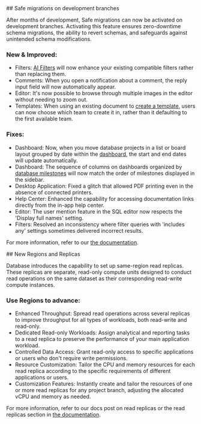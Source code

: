 <ChangelogEntry version="v3.17.0" date="Apr 27, 2024">
## Safe migrations on development branches

After months of development, Safe migrations can now be activated on development branches. Activating this
feature ensures zero-downtime schema migrations, the ability to revert schemas,
and safeguards against unintended schema modifications.

<ChangelogImage src="/changelog/v317.png" />

### New & Improved:

- <Bold>Filters:</Bold> [AI Filters](#) will now enhance your existing compatible
  filters rather than replacing them.
- <Bold>Comments:</Bold> When you open a notification about a comment, the reply
  input field will now automatically appear.
- <Bold>Editor:</Bold> It's now possible to browse through multiple images in the
  editor without needing to zoom out.
- <Bold>Templates:</Bold> When using an existing document to [create a template](#),
  users can now choose which team to create it in, rather than it defaulting to the
  first available team.

### Fixes:

- <Bold>Dashboard:</Bold> Now, when you move database projects in a list or board
  layout grouped by date within the [dashboard](#), the start and end dates will
  update automatically.
- <Bold>Dashboard:</Bold> The sequence of columns on dashboards organized by [database
  milestones](#) will now match the order of milestones displayed in the sidebar.
- <Bold>Desktop Application:</Bold> Fixed a glitch that allowed PDF printing even
  in the absence of connected printers.
- <Bold>Help Center:</Bold> Enhanced the capability for accessing documentation links
  directly from the in-app help center.
- <Bold>Editor:</Bold> The user mention feature in the SQL editor now respects the
  'Display full names' setting.
- <Bold>Filters:</Bold> Resolved an inconsistency where filter queries with 'includes
  any' settings sometimes delivered incorrect results.

For more information, refer to our [the documentation](#).

</ChangelogEntry>

<ChangelogEntry version="v3.16.0" date="Apr 10, 2024">
## New Regions and Replicas

Database introduces the capability to set up same-region read replicas. These
replicas are separate, read-only compute units designed to conduct read
operations on the same dataset as their corresponding read-write compute
instances.

<ChangelogImage src="/changelog/v316.png" />

### Use Regions to advance:

- <Bold>Enhanced Throughput:</Bold> Spread read operations across several replicas
  to improve throughput for all types of workloads, both read-write and read-only.
- <Bold>Dedicated Read-only Workloads:</Bold> Assign analytical and reporting tasks
  to a read replica to preserve the performance of your main application workload.
- <Bold>Controlled Data Access:</Bold> Grant read-only access to specific applications
  or users who don't require write permissions.
- <Bold>Resource Customization:</Bold> Tailor the CPU and memory resources for each
  read replica according to the specific requirements of different applications or
  users.
- <Bold>Customization Features:</Bold> Instantly create and tailor the resources
  of one or more read replicas for any project branch, adjusting the allocated vCPU
  and memory as needed.

For more information, refer to our docs post on read replicas or the read
replicas section in [the documentation](#).

</ChangelogEntry>
